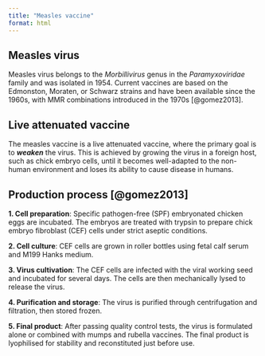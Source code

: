 ```yaml
---
title: "Measles vaccine"
format: html
---
```


## Measles virus

Measles virus belongs to the *Morbillivirus* genus in the *Paramyxoviridae* family and was isolated in 1954. Current vaccines are based on the Edmonston, Moraten, or Schwarz strains and have been available since the 1960s, with MMR combinations introduced in the 1970s [@gomez2013].

## Live attenuated vaccine

The measles vaccine is a live attenuated vaccine, where the primary goal is to ***weaken*** the virus. This is achieved by growing the virus in a foreign host, such as chick embryo cells, until it becomes well-adapted to the non-human environment and loses its ability to cause disease in humans.

## Production process [@gomez2013]

**1. Cell preparation**: Specific pathogen-free (SPF) embryonated chicken eggs are incubated. The embryos are treated with trypsin to prepare chick embryo fibroblast (CEF) cells under strict aseptic conditions.

**2. Cell culture**: CEF cells are grown in roller bottles using fetal calf serum and M199 Hanks medium.

**3. Virus cultivation**: The CEF cells are infected with the viral working seed and incubated for several days. The cells are then mechanically lysed to release the virus.

**4. Purification and storage**: The virus is purified through centrifugation and filtration, then stored frozen.

**5. Final product**: After passing quality control tests, the virus is formulated alone or combined with mumps and rubella vaccines. The final product is lyophilised for stability and reconstituted just before use.
